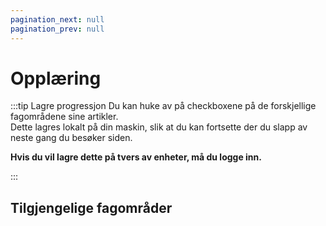 ```yaml
---
pagination_next: null
pagination_prev: null
---
```



# Opplæring

:::tip Lagre progressjon
Du kan huke av på checkboxene på de forskjellige fagområdene sine artikler.  
Dette lagres lokalt på din maskin, slik at du kan fortsette der du slapp av neste gang du besøker siden.

**Hvis du vil lagre dette på tvers av enheter, må du logge inn.**

<LoginButton />
:::

## Tilgjengelige fagområder

<DocCardList />
